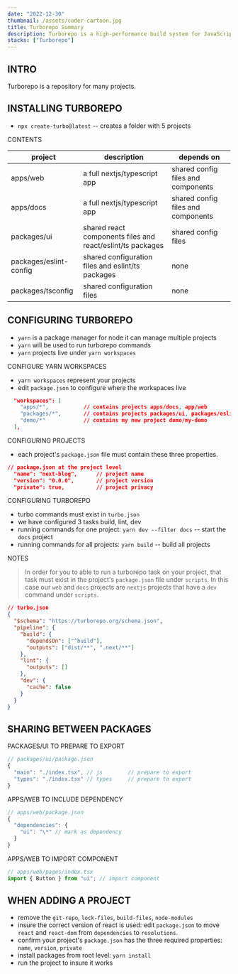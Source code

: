 ```yaml
---
date: "2022-12-30"
thumbnail: /assets/coder-cartoon.jpg
title: Turborepo Summary
description: Turborepo is a high-performance build system for JavaScript and TypeScript codebases with Fast incremental builds. Content-aware hashing, meaning only the files you changed will be rebuilt.
stacks: ["Turborepo"]
---
```


## INTRO

Turborepo is a repository for many projects.

## INSTALLING TURBOREPO

- `npx create-turbo@latest` -- creates a folder with 5 projects

CONTENTS

| project                | description                                                | depends on                         |
| ---------------------- | ---------------------------------------------------------- | ---------------------------------- |
| apps/web               | a full nextjs/typescript app                               | shared config files and components |
| apps/docs              | a full nextjs/typescript app                               | shared config files and components |
| packages/ui            | shared react components files and react/eslint/ts packages | shared config files                |
| packages/eslint-config | shared configuration files and eslint/ts packages          | none                               |
| packages/tsconfig      | shared configuration files                                 | none                               |

## CONFIGURING TURBOREPO

- `yarn` is a package manager for node it can manage multiple projects
- `yarn` will be used to run turborepo commands
- `yarn` projects live under `yarn workspaces`

CONFIGURE YARN WORKSPACES

- `yarn workspaces` represent your projects
- edit `package.json` to configure where the workspaces live

```json package.json
  "workspaces": [
    "apps/*",           // contains projects apps/docs, app/web
    "packages/*",       // contains projects packages/ui, packages/eslint-config, packages/tsconfig
    "demo/*"            // contains my new project demo/my-demo
  ],
```

CONFIGURING PROJECTS

- each project's `package.json` file must contain these three properties.

```json
// package.json at the project level
  "name": "next-blog",      // project name
  "version": "0.0.0",       // project version
  "private": true,          // project privacy
```

CONFIGURING TURBOREPO

- turbo commands must exist in `turbo.json`
- we have configured 3 tasks build, lint, dev
- running commands for one project: `yarn dev --filter docs` -- start the `docs` project
- running commands for all projects: `yarn build` -- build all projects

NOTES

> In order for you to able to run a turborepo task on your project, that task must exist in the project's `package.json` file under `scripts`. In this case our `web` and `docs` projects are `nextjs` projects that have a `dev` command under `scripts`.

```json
// turbo.json
{
  "$schema": "https://turborepo.org/schema.json",
  "pipeline": {
    "build": {
      "dependsOn": ["^build"],
      "outputs": ["dist/**", ".next/**"]
    },
    "lint": {
      "outputs": []
    },
    "dev": {
      "cache": false
    }
  }
}
```

## SHARING BETWEEN PACKAGES

PACKAGES/UI TO PREPARE TO EXPORT

```ts
// packages/ui/package.json
{
  "main": "./index.tsx", // js        // prepare to export
  "types": "./index.tsx" // types     // prepare to export
}
```

APPS/WEB TO INCLUDE DEPENDENCY

```ts
// apps/web/package.json
{
  "dependencies": {
    "ui": "\*" // mark as dependency
  }
}
```

APPS/WEB TO IMPORT COMPONENT

```ts
// apps/web/pages/index.tsx
import { Button } from "ui"; // import component
```

## WHEN ADDING A PROJECT

- remove the `git-repo`, `lock-files`, `build-files`, `node-modules`
- insure the correct version of react is used: edit `package.json` to move `react` and `react-dom` from `dependencies` to `resolutions`.
- confirm your project's `package.json` has the three required properties: `name`, `version`, `private`
- install packages from root level: `yarn install`
- run the project to insure it works

